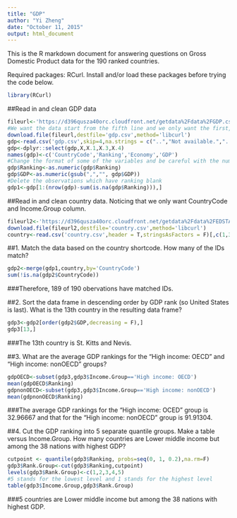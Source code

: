 ```yaml
---
title: "GDP"
author: "Yi Zheng"
date: "October 11, 2015"
output: html_document
---
```


This is the R markdown document for answering questions on Gross Domestic Product data for the 190 ranked countries. 

Required packages: RCurl. Install and/or load these packages before trying the code below.
```r
library(RCurl)
```

##Read in and clean GDP data
```r
fileurl<-'https://d396qusza40orc.cloudfront.net/getdata%2Fdata%2FGDP.csv'
#We want the data start from the fifth line and we only want the first, third, fourth and fifth columns.
download.file(fileurl,destfile='gdp.csv',method='libcurl')
gdp<-read.csv('gdp.csv',skip=4,na.strings = c("..","Not available.","..Not available"),stringsAsFactors = F)
gdp<-dplyr::select(gdp,X,X.1,X.3,X.4)
names(gdp)<-c('CountryCode','Ranking','Economy','GDP')
#Change the format of some of the variables and be careful with the number containing period
gdp$Ranking<-as.numeric(gdp$Ranking)
gdp$GDP<-as.numeric(gsub(",","", gdp$GDP))
#Delete the observations which have ranking blank
gdp1<-gdp[1:(nrow(gdp)-sum(is.na(gdp$Ranking))),]
```

##Read in and clean country data. Noticing that we only want CountryCode and Income.Group column. 
```r
fileurl2<-'https://d396qusza40orc.cloudfront.net/getdata%2Fdata%2FEDSTATS_Country.csv'
download.file(fileurl2,destfile='country.csv',method='libcurl')
country<-read.csv('country.csv',header = T,stringsAsFactors = F)[,c(1,3)]
```

##1. Match the data based on the country shortcode. How many of the IDs match? 
```r
gdp2<-merge(gdp1,country,by='CountryCode')
sum(!is.na(gdp2$CountryCode))
```
###Therefore, 189 of 190 obervations have matched IDs.

##2. Sort the data frame in descending order by GDP rank (so United States is last). What is the 13th country in the resulting data frame?
```r
gdp3<-gdp2[order(gdp2$GDP,decreasing = F),]
gdp3[13,]
```
###The 13th country is St. Kitts and Nevis.

##3. What are the average GDP rankings for the "High income: OECD" and "High income: nonOECD" groups? 
```r
gdpOECD<-subset(gdp3,gdp3$Income.Group=='High income: OECD')
mean(gdpOECD$Ranking)
gdpnonOECD<-subset(gdp3,gdp3$Income.Group=='High income: nonOECD')
mean(gdpnonOECD$Ranking)
```
###The average GDP rankings for the "High income: OCED" group is 32.96667 and that for the "High income: nonOECD" group is 91.91304.


##4. Cut the GDP ranking into 5 separate quantile groups. Make a table versus Income.Group. How many countries are Lower middle income but among the 38 nations with highest GDP?
```r
cutpoint <- quantile(gdp3$Ranking, probs=seq(0, 1, 0.2),na.rm=F)
gdp3$Rank.Group<-cut(gdp3$Ranking,cutpoint)
levels(gdp3$Rank.Group)<-c(1,2,3,4,5)
#5 stands for the lowest level and 1 stands for the highest level
table(gdp3$Income.Group,gdp3$Rank.Group)
```
###5 countries are Lower middle income but among the 38 nations with highest GDP.